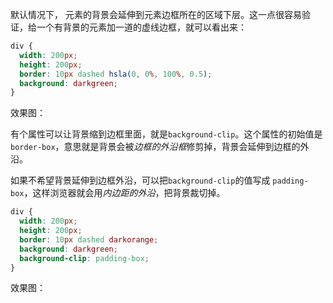 默认情况下， 元素的背景会延伸到元素边框所在的区域下层。这一点很容易验证，给一个有背景的元素加一道的虚线边框，就可以看出来：

```css {4}
div {
  width: 200px;
  height: 200px;
  border: 10px dashed hsla(0, 0%, 100%, 0.5);
  background: darkgreen;
}
```
效果图：
<div
  style={{
    width: 200,
    height: 200,
    border: "10px dashed hsla(0, 0%, 100%, 0.5)",
    background: "darkgreen",
  }}
></div>

有个属性可以让背景缩到边框里面，就是`background-clip`。这个属性的初始值是 `border-box`，意思就是背景会被*边框的外沿框*修剪掉，背景会延伸到边框的外沿。

如果不希望背景延伸到边框外沿，可以把`background-clip`的值写成 `padding-box`，这样浏览器就会用*内边距的外沿*，把背景裁切掉。

```css {6}
div {
  width: 200px;
  height: 200px;
  border: 10px dashed darkorange;
  background: darkgreen;
  background-clip: padding-box;
}
```
效果图：
<div
  style={{
    width: 200,
    height: 200,
    border: "10px dashed darkorange",
    background: "darkgreen",
    backgroundClip: "padding-box",
  }}
></div>
